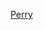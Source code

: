 {{US county navigation box
| template_name = 佩里縣 (印地安納州)
| collapse_state = 
| listclass = hlist
| county = 佩里縣
| state = 印地安納州

| map_image = Map of Indiana highlighting Perry County.svg
| map_caption = 
| map_size = 100x100

| seat = 特爾城

| title1 = [[都市]]
| body1 = 
* [[坎內爾頓 (印地安納州)|坎內爾頓]]
* [[特爾城 (印地安納州)|特爾城]] 

| title2 = [[鎮|市鎮]]
| body2  = 
* [[特洛伊 (印地安納州)|特洛伊]] 

| title3 = [[行政鎮區]]
| body3  =
* [[安德森鎮區 (印地安納州佩里縣)|安德森]]
* [[克拉克鎮區 (印地安納州佩里縣)|克拉克]]
* [[利奧波德鎮區 (印地安納州佩里縣)|利奧波德]]
* [[奧伊爾鎮區 (印地安納州佩里縣)|奧伊爾]]
* [[托賓鎮區 (印地安納州佩里縣)|托賓]]
* [[特洛伊鎮區 (印地安納州佩里縣)|特洛伊]]
* [[尤尼昂鎮區 (印地安納州佩里縣)|尤尼昂]] 

| title4 = [[非建制地區]]
| body4 = 
* [[阿代維爾 (印地安納州)|阿代維爾]]
* [[阿帕洛納 (印地安納州)|阿帕洛納]]
* [[班登 (印地安納州)|班登]]
* [[布蘭奇維爾 (印地安納州)|布蘭奇維爾]]
* [[布里斯托 (印地安納州)|布里斯托]]
* [[塞利納 (印地安納州)|塞利德]]
* [[達比 (印地安納州)|達比]]
* [[德克斯特 (印地安納州)|德克斯特]]
* [[多德 (印地安納州)|多德]]
* [[杜利特爾米爾斯 (印地安納州)|杜利特爾米爾斯]]
* [[芬黑文 (印地安納州)|芬黑文]]
* [[福斯特斯里奇 (印地安納州)|福斯特斯里奇]]
* [[加切爾 (印地安納州)|加切爾]]
* [[傑拉爾德 (印地安納州)|傑拉爾德]]
* [[哈丁羅夫 (印地安納州)|哈丁羅夫]]
* [[基特曼角 (印地安納州)|基特曼角]]
* [[勞爾 (印地安納州)|勞爾]]
* [[利奧波德 (印地安納州)|利奧波德]]
* [[利利代爾 (印地安納州)|利利代爾]]
* [[馬格內特 (印地安納州)|馬格內特]]
* [[芒特普萊森特 (印地安納州佩里縣)|芒特普萊森特]]
* [[奧里奧爾 (印地安納州)|奧里奧爾]]
* [[蘭傑 (印地安納州)|蘭傑]]
* [[羅馬 (印地安納州)|羅馬]]
* [[聖克羅瓦 (印地安納州)|聖克羅瓦]]
* [[薩薩弗拉斯 (印地安納州)|薩薩弗拉斯]]
* [[西伯利亞 (印地安納州)|西伯利亞]]
* [[特里 (印地安納州)|特里]]
* [[托賓斯波特 (印地安納州)|托賓斯波特]] 
* [[尤尼昂敦 (印地安納州佩里縣)|尤尼昂敦]]

| title5 = 備註
| body5 = ‡該聚居地有部分隸屬其他縣份

}}<noinclude>
[[Category:印第安納州縣份導航模板|Perry]]
</noinclude>